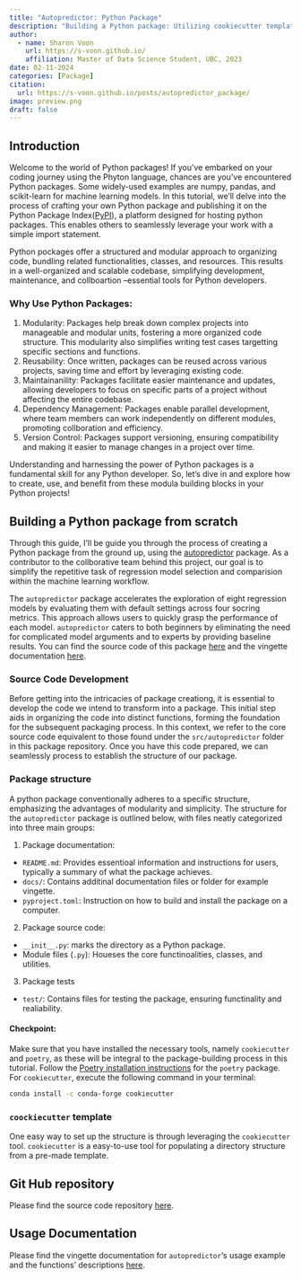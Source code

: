 ```yaml
---
title: "Autopredictor: Python Package"
description: "Building a Python package: Utilizing cookiecutter template for its simplicity and ease of use"
author:
  - name: Sharon Voon
    url: https://s-voon.github.io/
    affiliation: Master of Data Science Student, UBC, 2023
date: 02-11-2024
categories: [Package]
citation: 
  url: https://s-voon.github.io/posts/autopredictor_package/
image: preview.png
draft: false 
---
```


## Introduction

Welcome to the world of Python packages! If you've embarked on your coding journey using the Phyton language, chances are you've encountered Python packages. Some widely-used examples are numpy, pandas, and scikit-learn for machine learning models. In this tutorial, we'll delve into the process of crafting your own Python package and publishing it on the Python Package Index([PyPI](https://pypi.org/)), a platform designed for hosting python packages. This enables others to seamlessly leverage your work with a simple import statement.

Python pockages offer a structured and modular approach to organizing code, bundling related functionalities, classes, and resources. This results in a well-organized and scalable codebase, simplifying development, maintenance, and collboartion --essential tools for Python developers.

### Why Use Python Packages:
1. Modularity: Packages help break down complex projects into manageable and modular units, fostering a more organized code structure. This modularity also simplifies writing test cases targetting specific sections and functions.
2. Reusability: Once written, packages can be reused across various projects, saving time and effort by leveraging existing code.
3. Maintainanility: Packages facilitate easier maintenance and updates, allowing developers to focus on specific parts of a project without affecting the entire codebase.
4. Dependency Management: Packages enable parallel development, where team members can work independently on different modules, promoting collboration and efficiency.
5. Version Control: Packages support versioning, ensuring compatibility and making it easier to manage changes in a project over time.

Understanding and harnessing the power of Python packages is a fundamental skill for any Python developer. So, let's dive in and explore how to create, use, and benefit from these modula building blocks in your Python projects!

## Building a Python package from scratch
Through this guide, I'll be guide you through the process of creating a Python package from the ground up, using the [autopredictor](https://pypi.org/project/autopredictor/) package. As a contributor to the collborative team behind this project, our goal is to simplify the repetitive task of regression model selection and comparision within the machine learning workflow.

The `autopredictor` package accelerates the exploration of eight regression models by evaluating them with default settings across four socring metrics. This approach allows users to quickly grasp the performance of each model. `autopredictor` caters to both beginners by eliminating the need for complicated model arguments and to experts by providing baseline results. You can find the source code of this package [here](#git-hub-repository) and the vingette documentation [here](#usage-documentation).

### Source Code Development
Before getting into the intricacies of package creationg, it is essential to develop the code we intend to transform into a package. This initial step aids in organizing the code into distinct functions, forming the foundation for the subsequent packaging process. In this context,
 we refer to the core source code equivalent to those found under the `src/autopredictor` folder in this package repository. Once you have this code prepared, we can seamlessly process to establish the structure of our package.

### Package structure
A python package conventionally adheres to a specific structure, emphasizing the advantages of modularity and simplicity. The structure for the `autopredictor` package is outlined below, with files neatly categorized into three main groups:

1. Package documentation:
  - `README.md`: Provides essentioal information and instructions for users, typically a summary of what the package achieves.
  -  `docs/`: Contains additinal documentation files or folder for example vingette.
  - `pyproject.toml`: Instruction on how to build and install the package on a computer.
2. Package source code:
  - `__init__.py`: marks the directory as a Python package.
  - Module files (`.py`): Houeses the core functinoalities, classes, and utilities.
3. Package tests
  - `test/`: Contains files for testing the package, ensuring functinality and realiability.

#### Checkpoint:
Make sure that you have installed the necessary tools, namely `cookiecutter` and `poetry`, as these will be integral to the package-building process in this tutorial. Follow the [Poetry installation instructions](https://python-poetry.org/docs/) for the `poetry` package. For `cookiecutter`, execute the following command in your terminal:
```bash
conda install -c conda-forge cookiecutter
```

### `coockiecutter` template
One easy way to set up the structure is through leveraging the `cookiecutter` tool. `cookiecutter` is a easy-to-use tool for populating a directory structure from a pre-made template.


## Git Hub repository
Please find the source code repository [here](https://github.com/UBC-MDS/autopredictor). 

## Usage Documentation
Please find the vingette documentation for `autopredictor`'s usage example and the functions' descriptions [here](https://autopredictor.readthedocs.io/en/latest/?badge=latest).



